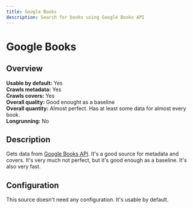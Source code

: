 ```yaml
---
title: Google Books
description: Search for books using Google Books API
---
```


# Google Books

## Overview

**Usable by default:** Yes\
**Crawls metadata:** Yes\
**Crawls covers:** Yes\
**Overall quality:** Good enought as a baseline\
**Overall quantity:** Almost perfect. Has at least some data for almost every book.\
**Longrunning:** No

## Description

Gets data from [Google Books API](https://developers.google.com/books). It's a good source for metadata and covers. It's very much not perfect, but it's good enough as a baseline. It's also very fast.

## Configuration

This source doesn't need any configuration. It's usable by default.